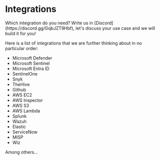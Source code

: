 # Integrations


<Callout type="info">
	Which integration do you need? Write us in
	[Discord](https://discord.gg/GqbJZT9Hbf), let's discuss your use case and we
	will build it for you!
</Callout>

Here is a list of integrations that we are further thinking about in no particular order:

-   Microsoft Defender
-   Microsoft Sentinel
-   Microsoft Entra ID
-   SentinelOne
-   Snyk
-   TheHive
-   Github
-   AWS EC2
-   AWS Inspector
-   AWS S3
-   AWS Lambda
-   Splunk
-   Wazuh
-   Elastic
-   ServiceNow
-   MISP
-   Wiz

Among others...
